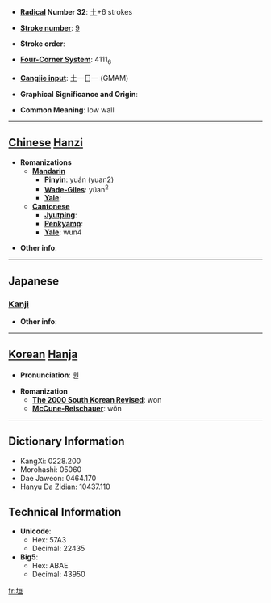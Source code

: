 * '''[[Wiktionary:Chinese radical index| Radical]] Number 32''': [[Wiktionary:Chinese radical index 土|土]]+6 strokes

* '''[[Wiktionary:Chinese total strokes index|Stroke number]]''': [[Wiktionary:Chinese total strokes index 9|9]]

* '''Stroke order''': 

* '''[[Wiktionary:Chinese four corner index|Four-Corner System]]''': 4111<sub>6</sub>

* '''[[Wiktionary:Chinese Cangjie index|Cangjie input]]''': 土一日一 (GMAM)

* '''Graphical Significance and Origin''': 

* '''Common Meaning''': low wall

----

== [[Chinese]] [[Hanzi]] ==

* '''Romanizations'''
** '''[[Mandarin]]'''
*** '''[[Pinyin]]''': yuán (yuan2)
*** '''[[Wade-Giles]]''': yüan<sup>2</sup>
*** '''[[Yale]]''': 
** '''[[Cantonese]]'''
*** '''[[Jyutping]]''':
*** '''[[Penkyamp]]''': 
*** '''[[Yale]]''': wun4

* '''Other info''': 

----

==Japanese==
===[[Kanji]]===
{{kanji|on readings=[[えん]] (en)
|kun readings=[[かき]] (kaki)
}}

* '''Other info''':  

----

== [[Korean]] [[Hanja]] ==

* '''Pronunciation''': 원

* '''Romanization'''
** '''[[The 2000 South Korean Revised Romanization|The 2000 South Korean Revised]]''': won
** '''[[McCune-Reischauer]]''': wŏn

----

== Dictionary Information ==

* KangXi: 0228.200
* Morohashi: 05060
* Dae Jaweon: 0464.170
* Hanyu Da Zidian: 10437.110

== Technical Information ==

* '''Unicode''':
** Hex: 57A3
** Decimal: 22435
* '''Big5''':
** Hex: ABAE
** Decimal: 43950

[[fr:垣]]